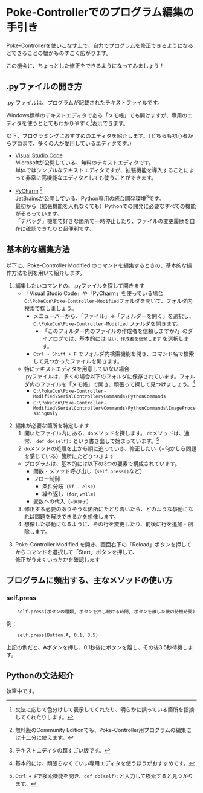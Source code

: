 # Poke-Controllerでのプログラム編集の手引き

Poke-Controllerを使いこなす上で、自力でプログラムを修正できるようになるとできることの幅がものすごく広がります。

この機会に、ちょっとした修正をできるようになってみましょう！

## .pyファイルの開き方

.py ファイルは、プログラムが記載されたテキストファイルです。

Windows標準のテキストエディタである「メモ帳」でも開けますが、専用のエディタを使うととてもわかりやすく[^1]表示できます。

[^1]:文法に応じて色分けして表示してくれたり、明らかに誤っている箇所を指摘してくれたりします。

以下、プログラミングにおすすめのエディタを紹介します。（どちらも初心者からプロまで、多くの人が愛用しているエディタです。）

- [Visual Studio Code](https://code.visualstudio.com/) <br />
    Microsoftが公開している、無料のテキストエディタです。<br />
    単体ではシンプルなテキストエディタですが、拡張機能を導入することによって非常に高機能なエディタとしても使うことができます。

- [PyCharm](https://www.jetbrains.com/ja-jp/pycharm/) [^2]<br />
    JetBrainsが公開している、Python専用の統合開発環境[^3]です。<br />
    最初から（拡張機能を入れなくても）Pythonでの開発に必要なすべての機能がそろっています。<br />
    「デバッグ」機能で好きな箇所で一時停止したり、ファイルの変更履歴を自在に確認できたりと超便利です。

[^2]:無料版のCommunity Editionでも、Poke-Controller用プログラムの編集には十二分に使えます。
[^3]:テキストエディタの超すごい版です。

## 基本的な編集方法

以下に、Poke-Controller Modified のコマンドを編集するときの、基本的な操作方法を例を用いて紹介します。

1. 編集したいコマンドの、.pyファイルを探して開きます
    - 「Visual Studio Code」や「PyCharm」を使っている場合<br />
        `C:\PokeCon\Poke-Controller-Modified`フォルダを開いて、フォルダ内検索で探しましょう。
        - メニューバーから、「ファイル」→「フォルダーを開く」を選択し、`C:\PokeCon\Poke-Controller-Modified` フォルダを開きます。
            - 「このフォルダー内のファイルの作成者を信頼しますか?」のダイアログでは、基本的には `はい、作成者を信頼します` を選択します。
        - `Ctrl + Shift + F` でフォルダ内検索機能を開き、コマンド名で検索して見つかったファイルを開きます。
    - 特にテキストエディタを用意していない場合<br />
        .pyファイルは、多くの場合以下のフォルダに保存されています。フォルダ内のファイルを「メモ帳」で開き、頑張って探して見つけましょう。[^4]
        - `C:\PokeCon\Poke-Controller-Modified\SerialController\Commands\PythonCommands`
        - `C:\PokeCon\Poke-Controller-Modified\SerialController\Commands\PythonCommands\ImageProcessingOnly`

[^4]:基本的には、頑張らなくていい専用エディタを使うほうがおすすめです。

2. 編集が必要な箇所を特定します
   1. 開いたファイル内にある、`do`メソッドを探します。
   `do`メソッドは、通常、 `def do(self):` という書き出しで始まっています。[^5]<br />
   2. `do`メソッドの処理を上から順に追っていき、修正したい（=何かしら問題を感じている）箇所にたどりつきます
   - プログラムは、基本的には以下の3つの要素で構成されています。
      - 関数・メソッド呼び出し（`self.press()`など）
      - フロー制御
         - 条件分岐（`if - else`）
         - 繰り返し（`for`, `while`）
      - 変数への代入（`=演算子`）
    3. 修正する必要のありそうな箇所にたどり着いたら、どのような挙動になれば問題を解決できるかを想像します。
    4. 想像した挙動になるように、その行を変更したり、前後に行を追加・削除します。

[^5]:`Ctrl + F`で検索機能を開き、`def do(self):`と入力して検索すると見つかります。

3. Poke-Controller Modified を開き、画面右下の「Reload」ボタンを押してからコマンドを選択して「Start」ボタンを押して、<br />
    修正がうまくいったかを確認します


## プログラムに頻出する、主なメソッドの使い方

### self.press

```
    self.press(ボタンの種類, ボタンを押し続ける時間, ボタンを離した後の待機時間)
```

例：<br />
```
    self.press(Button.A, 0.1, 3.5)
```

上記の例だと、Aボタンを押し、0.1秒後にボタンを離し、その後3.5秒待機します。

## Pythonの文法紹介

執筆中です。

